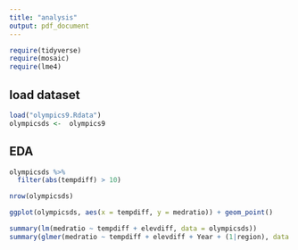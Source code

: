```yaml
---
title: "analysis"
output: pdf_document
---
```


```r
require(tidyverse)
require(mosaic)
require(lme4)
```

## load dataset
```r
load("olympics9.Rdata")
olympicsds <-  olympics9
```


## EDA
```r
olympicsds %>%
  filter(abs(tempdiff) > 10)

nrow(olympicsds)

ggplot(olympicsds, aes(x = tempdiff, y = medratio)) + geom_point()

```



```r
summary(lm(medratio ~ tempdiff + elevdiff, data = olympicsds))
summary(glmer(medratio ~ tempdiff + elevdiff + Year + (1|region), data = olympicsds))
```